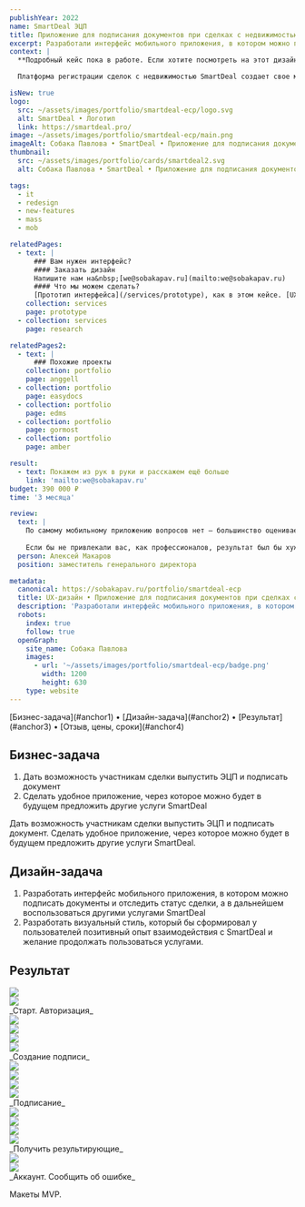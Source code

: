 ```yaml
---
publishYear: 2022
name: SmartDeal ЭЦП
title: Приложение для подписания документов при сделках с недвижимостью
excerpt: Разработали интерфейс мобильного приложения, в котором можно подписать документы и отследить статус сделки.
context: |
  **Подробный кейс пока в работе. Если хотите посмотреть на этот дизайн в деталях, пишите нам на [we@sobakapav.ru](mailto:we@sobakapav.ru)**

  Платформа регистрации сделок с недвижимостью SmartDeal создает свое мобильное приложение. Мобильное приложение [SmartDeal](https://smartdeal.pro/) — это доступ к личным данным на основной платформе SmartDeal.

isNew: true
logo:
  src: ~/assets/images/portfolio/smartdeal-ecp/logo.svg
  alt: SmartDeal • Логотип
  link: https://smartdeal.pro/
image: ~/assets/images/portfolio/smartdeal-ecp/main.png
imageAlt: Собака Павлова • SmartDeal • Приложение для подписания документов при сделках с недвижимостью
thumbnail:
  src: ~/assets/images/portfolio/cards/smartdeal2.svg
  alt: Собака Павлова • SmartDeal • Приложение для подписания документов при сделках с недвижимостью

tags:
  - it
  - redesign
  - new-features
  - mass
  - mob

relatedPages:
  - text: |
      ### Вам нужен интерфейс?
      #### Заказать дизайн
      Напишите нам на&nbsp;[we@sobakapav.ru](mailto:we@sobakapav.ru) 
      #### Что мы можем сделать?
      [Прототип интерфейса](/services/prototype), как в этом кейсе. [UX-дизайн под ключ](/services/ux-design), [редизайн интерфейса](/services/redesign), [продуктовые исследования](/services/research) и [многое другое](/services).
    collection: services
    page: prototype
  - collection: services
    page: research

relatedPages2:
  - text: |
      ### Похожие проекты
    collection: portfolio
    page: anggell
  - collection: portfolio
    page: easydocs
  - collection: portfolio
    page: edms
  - collection: portfolio
    page: gormost
  - collection: portfolio
    page: amber

result:
  - text: Покажем из рук в руки и расскажем ещё больше
    link: 'mailto:we@sobakapav.ru'
budget: 390 000 ₽
time: '3 месяца'

review:
  text: |
    По самому мобильному приложению вопросов нет — большинство оценивает хорошо. В том числе вендоры SafeTech говорят, что мы изящно решили пару моментов с идентификацией, удобнее и проще (меньше шагов), чем в стандартном приложении.
           
    Если бы не привлекали вас, как профессионалов, результат был бы хуже. Сделали бы как обычно «инженеры для инженеров». В отсутствие штатного UX эксперта и дизайнера подобного рода сотрудничество я считаю крайне полезным.
  person: Алексей Макаров
  position: заместитель генерального директора

metadata:
  canonical: https://sobakapav.ru/portfolio/smartdeal-ecp
  title: UX-дизайн • Приложение для подписания документов при сделках с недвижимостью
  description: 'Разработали интерфейс мобильного приложения, в котором можно подписать документы и отследить статус сделки.'
  robots:
    index: true
    follow: true
  openGraph:
    site_name: Собака Павлова
    images:
      - url: '~/assets/images/portfolio/smartdeal-ecp/badge.png'
        width: 1200
        height: 630
    type: website
---
```



<TOC>
  [Бизнес-задача](#anchor1) • [Дизайн-задача](#anchor2) • [Результат](#anchor3) • [Отзыв, цены, сроки](#anchor4)
</TOC>

## <a name="anchor1" />Бизнес-задача

1. Дать возможность участникам сделки выпустить ЭЦП и подписать документ
2. Сделать удобное приложение, через которое можно будет в будущем предложить другие услуги SmartDeal

Дать возможность участникам сделки выпустить ЭЦП и подписать документ. Сделать удобное приложение, через которое можно будет в будущем предложить другие услуги SmartDeal.

## <a name="anchor2" />Дизайн-задача

1. Разработать интерфейс мобильного приложения, в котором можно подписать документы и отследить статус сделки, а в дальнейшем воспользоваться другими услугами SmartDeal
2. Разработать визуальный стиль, который бы сформировал у пользователей позитивный опыт взаимодействия с SmartDeal и желание продолжать пользоваться услугами.

## <a name="anchor3" />Результат

<div class="flex gap-2 flex-wrap mb-2"> 
  <div class="daisy-mockup-phone">
    <div class="daisy-camera"></div>
    <div class="daisy-display">
      <div class="daisy-artboard daisy-artboard-demo daisy-phone-1 justify-start"><img src="/images/portfolio/smartdeal-ecp/8.png" class="mt-0 mb-0" /></div>
    </div>
  </div>
  <div class="daisy-mockup-phone">
      <div class="daisy-camera"></div>
      <div class="daisy-display">
        <div class="daisy-artboard daisy-artboard-demo daisy-phone-1 justify-start"><img src="/images/portfolio/smartdeal-ecp/9.png" class="mt-0 mb-0" /></div>
      </div>
  </div>
</div>
_Старт. Авторизация_

<div class="flex gap-2 flex-wrap mb-2"> 
  <div class="daisy-mockup-phone">
    <div class="daisy-camera"></div>
    <div class="daisy-display">
      <div class="daisy-artboard daisy-artboard-demo daisy-phone-1 justify-start"><img src="/images/portfolio/smartdeal-ecp/10.png" class="mt-0 mb-0" /></div>
    </div>
  </div>
  <div class="daisy-mockup-phone">
      <div class="daisy-camera"></div>
      <div class="daisy-display">
        <div class="daisy-artboard daisy-artboard-demo daisy-phone-1 justify-start"><img src="/images/portfolio/smartdeal-ecp/11.png" class="mt-0 mb-0" /></div>
      </div>
  </div>
</div>
<div class="flex gap-2 flex-wrap mb-2"> 
  <div class="daisy-mockup-phone">
    <div class="daisy-camera"></div>
    <div class="daisy-display">
      <div class="daisy-artboard daisy-artboard-demo daisy-phone-1 justify-start"><img src="/images/portfolio/smartdeal-ecp/12.png" class="mt-0 mb-0" /></div>
    </div>
  </div>
  <div class="daisy-mockup-phone">
      <div class="daisy-camera"></div>
      <div class="daisy-display">
        <div class="daisy-artboard daisy-artboard-demo daisy-phone-1 justify-start"><img src="/images/portfolio/smartdeal-ecp/13.png" class="mt-0 mb-0" /></div>
      </div>
  </div>
</div>
_Создание подписи_

<div class="flex gap-2 flex-wrap mb-2"> 
  <div class="daisy-mockup-phone">
    <div class="daisy-camera"></div>
    <div class="daisy-display">
      <div class="daisy-artboard daisy-artboard-demo daisy-phone-1 justify-start"><img src="/images/portfolio/smartdeal-ecp/14.png" class="mt-0 mb-0" /></div>
    </div>
  </div>
  <div class="daisy-mockup-phone">
      <div class="daisy-camera"></div>
      <div class="daisy-display">
        <div class="daisy-artboard daisy-artboard-demo daisy-phone-1 justify-start"><img src="/images/portfolio/smartdeal-ecp/15.png" class="mt-0 mb-0" /></div>
      </div>
  </div>
</div>
<div class="flex gap-2 flex-wrap mb-2"> 
  <div class="daisy-mockup-phone">
    <div class="daisy-camera"></div>
    <div class="daisy-display">
      <div class="daisy-artboard daisy-artboard-demo daisy-phone-1 justify-start"><img src="/images/portfolio/smartdeal-ecp/16.png" class="mt-0 mb-0" /></div>
    </div>
  </div>
  <div class="daisy-mockup-phone">
      <div class="daisy-camera"></div>
      <div class="daisy-display">
        <div class="daisy-artboard daisy-artboard-demo daisy-phone-1 justify-start"><img src="/images/portfolio/smartdeal-ecp/17.png" class="mt-0 mb-0" /></div>
      </div>
  </div>
</div>
_Подписание_

<div class="flex gap-2 flex-wrap mb-2"> 
  <div class="daisy-mockup-phone">
    <div class="daisy-camera"></div>
    <div class="daisy-display">
      <div class="daisy-artboard daisy-artboard-demo daisy-phone-1 justify-start"><img src="/images/portfolio/smartdeal-ecp/18.png" class="mt-0 mb-0" /></div>
    </div>
  </div>
  <div class="daisy-mockup-phone">
      <div class="daisy-camera"></div>
      <div class="daisy-display">
        <div class="daisy-artboard daisy-artboard-demo daisy-phone-1 justify-start"><img src="/images/portfolio/smartdeal-ecp/19.png" class="mt-0 mb-0" /></div>
      </div>
  </div>
</div>
<div class="flex gap-2 flex-wrap mb-2"> 
  <div class="daisy-mockup-phone">
    <div class="daisy-camera"></div>
    <div class="daisy-display">
      <div class="daisy-artboard daisy-artboard-demo daisy-phone-1 justify-start"><img src="/images/portfolio/smartdeal-ecp/20.png" class="mt-0 mb-0" /></div>
    </div>
  </div>
  <div class="daisy-mockup-phone">
      <div class="daisy-camera"></div>
      <div class="daisy-display">
        <div class="daisy-artboard daisy-artboard-demo daisy-phone-1 justify-start"><img src="/images/portfolio/smartdeal-ecp/21.png" class="mt-0 mb-0" /></div>
      </div>
  </div>
</div>
_Получить результирующие_

<div class="flex gap-2 flex-wrap mb-2"> 
  <div class="daisy-mockup-phone">
    <div class="daisy-camera"></div>
    <div class="daisy-display">
      <div class="daisy-artboard daisy-artboard-demo daisy-phone-1 justify-start"><img src="/images/portfolio/smartdeal-ecp/22.png" class="mt-0 mb-0" /></div>
    </div>
  </div>
  <div class="daisy-mockup-phone">
      <div class="daisy-camera"></div>
      <div class="daisy-display">
        <div class="daisy-artboard daisy-artboard-demo daisy-phone-1 justify-start"><img src="/images/portfolio/smartdeal-ecp/23.png" class="mt-0 mb-0" /></div>
      </div>
  </div>
</div>
_Аккаунт. Сообщить об ошибке_


Макеты MVP.

## <a name="anchor4" />
